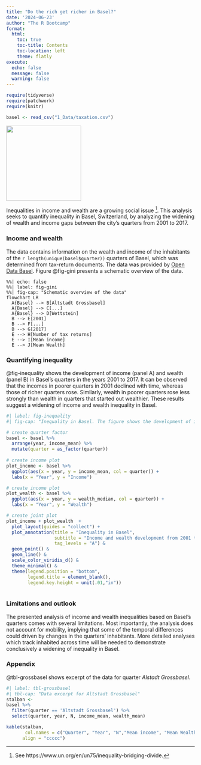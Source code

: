 ```yaml
---
title: "Do the rich get richer in Basel?"
date: '2024-06-23'
author: "The R Bootcamp"
format: 
  html: 
    toc: true
    toc-title: Contents
    toc-location: left
    theme: flatly
execute: 
  echo: false
  message: false
  warning: false
---
```


```r
require(tidyverse)
require(patchwork)
require(knitr)

basel <- read_csv("1_Data/taxation.csv")
```

::: {.column-margin}
![](https://avatars.githubusercontent.com/u/46960540?s=200&v=4){width="200" align="center"}
:::

Inequalities in income and wealth are a growing social issue ^[See https://www.un.org/en/un75/inequality-bridging-divide.]. This analysis seeks to quantify inequality in Basel, Switzerland, by analyzing the widening of wealth and income gaps between the city's quarters from 2001 to 2017.    

### Income and wealth

The data contains information on the wealth and income of the inhabitants of the `r length(unique(basel$quarter))` quarters of Basel, which was determined from tax-return documents. The data was provided by [Open Data Basel](https://www.opendata.bs.ch/). Figure  @fig-gini presents a schematic overview of the data. 

```mermaid
%%| echo: false
%%| label: fig-gini
%%| fig-cap: "Schematic overview of the data"
flowchart LR
  A{Basel} --> B[Altstadt Grossbasel]
  A{Basel} --> C[...]
  A{Basel} --> D[Wettstein]
  B --> E[2001]
  B --> F[...]
  B --> G[2017]
  E --> H[Number of tax returns]
  E --> I[Mean income]
  E --> J[Mean Wealth]
```

### Quantifying inequality

@fig-inequality shows the development of income (panel A) and wealth (panel B) in Basel's quarters in the years 2001 to 2017. It can be observed that the incomes in poorer quarters in 2001 declined with time, whereas those of richer quarters rose. Similarly, wealth in poorer quarters rose less strongly than wealth in quarters that started out wealthier. These results suggest a widening of income and wealth inequality in Basel.    

```r
#| label: fig-inequality
#| fig-cap: "Inequality in Basel. The figure shows the development of income and walth from 2001 to 2017, revealing a declining development for poorer quarters (darker shades) and an inclining development for richer quarters (lighter colors). The data was kindly provided by Open Data Basel-Stadt"

# create quarter factor
basel <- basel %>%
  arrange(year, income_mean) %>% 
  mutate(quarter = as_factor(quarter)) 
  
# create income plot
plot_income <- basel %>% 
  ggplot(aes(x = year, y = income_mean, col = quarter)) +
  labs(x = "Year", y = "Income")

# create income plot
plot_wealth <- basel %>%
  ggplot(aes(x = year, y = wealth_median, col = quarter)) +
  labs(x = "Year", y = "Wealth")

# create joint plot
plot_income + plot_wealth  + 
  plot_layout(guides = "collect") +
  plot_annotation(title = "Inequality in Basel",
                  subtitle = "Income and wealth development from 2001 to 2017",
                  tag_levels = "A") & 
  geom_point() & 
  geom_line() &
  scale_color_viridis_d() &
  theme_minimal() &
  theme(legend.position = "bottom",
        legend.title = element_blank(),
        legend.key.height = unit(.01,"in"))
  
```

### Limitations and outlook

The presented analysis of income and wealth inequalities based on Basel's quarters comes with several limitations. Most importantly, the analysis does not account for mobility, implying that some of the temporal differences could driven by changes in the quarters' inhabitants. More detailed analyses which track inhabited across time will be needed to  demonstrate conclusively a widening of inequality in Basel. 

### Appendix

@tbl-grossbasel shows excerpt of the data for quarter *Alstadt Grossbasel*.

```r
#| label: tbl-grossbasel
#| tbl-cap: "Data excerpt for Altstadt Grossbasel"
stalban <- 
basel %>%
  filter(quarter == 'Altstadt Grossbasel') %>%
  select(quarter, year, N, income_mean, wealth_mean)

kable(stalban,
       col.names = c("Quarter", "Year", "N","Mean income", "Mean Wealth"),
      align = "ccccc")
```


